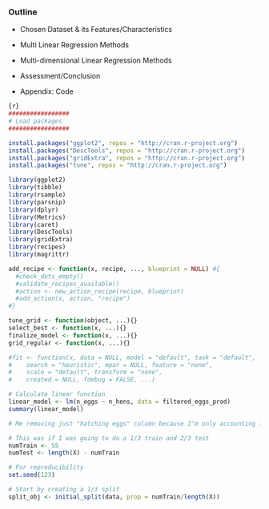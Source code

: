 ### Outline

-   Chosen Dataset & its Features/Characteristics

-   Multi Linear Regression Methods

-   Multi-dimensional Linear Regression Methods

-   Assessment/Conclusion

-   Appendix: Code

```r

{r}
#################
# Load packages
#################

install.packages("ggplot2", repos = "http://cran.r-project.org")
install.packages("DescTools", repos = "http://cran.r-project.org")
install.packages("gridExtra", repos = "http://cran.r-project.org")
install.packages("tune", repos = "http://cran.r-project.org")

library(ggplot2)
library(tibble)
library(rsample)
library(parsnip)
library(dplyr)
library(Metrics)
library(caret)
library(DescTools)
library(gridExtra)
library(recipes)
library(magrittr)

add_recipe <- function(x, recipe, ..., blueprint = NULL) #{
  #check_dots_empty()
  #validate_recipes_available()
  #action <- new_action_recipe(recipe, blueprint)
  #add_action(x, action, "recipe")
#}

tune_grid <- function(object, ...){}
select_best <- function(x, ...){}
finalize_model <- function(x, ...){}
grid_regular <- function(x, ...){}

#fit <- function(x, data = NULL, model = "default", task = "default", 
#    search = "heuristic", mpar = NULL, feature = "none", 
#    scale = "default", transform = "none", 
#    created = NULL, fdebug = FALSE, ...)

# Calculate linear function
linear_model <- lm(n_eggs ~ n_hens, data = filtered_eggs_prod)
summary(linear_model)
```

```r

# Me removing just "hatching eggs" column because I'm only accounting for caged egg production. 

# This was if I was going to do a 1/3 train and 2/3 test 
numTrain <- 55
numTest <- length(X) - numTrain

# For reproducibility
set.seed(123)

# Start by creating a 1/3 split
split_obj <- initial_split(data, prop = numTrain/length(X))
```
